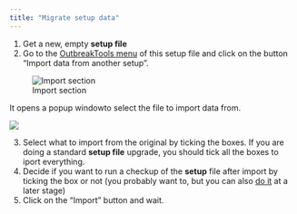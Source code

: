 ```yaml
---
title: "Migrate setup data"
---
```


1. Get a new, empty **setup file**
2. Go to the [OutbreakTools menu](../getting_started/workflow.qmd#fig-setup-ribbon) of this setup file and click on the button "Import data from another setup".

![Import section](../reference/images/img-003-ribbon-setup-import.png){fig-align="center"}

It opens a popup windowto select the file to import data from.

![](../reference/images/img-004-import-setup.png){fig-align="center"}


3. Select what to import from the original by ticking the boxes. If you are doing a standard **setup file** upgrade, you should tick all the boxes to iport everything.
4. Decide if you want to run a checkup of the **setup** file after import by ticking the box or not (you probably want to, but you can also [do it](../reference/ribbons.qmd#sec-check-setup) at a later stage)
5. Click on the "Import" button and wait.